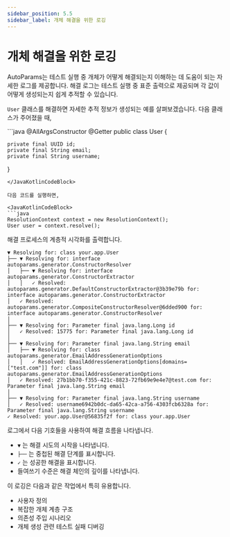 ```yaml
---
sidebar_position: 5.5
sidebar_label: 개체 해결을 위한 로깅
---
```



# 개체 해결을 위한 로깅

AutoParams는 테스트 실행 중 개체가 어떻게 해결되는지 이해하는 데 도움이 되는 자세한 로그를 제공합니다. 해결 로그는 테스트 실행 중 표준 출력으로 제공되며 각 값이 어떻게 생성되는지 쉽게 추적할 수 있습니다.

`User` 클래스를 해결하면 자세한 추적 정보가 생성되는 예를 살펴보겠습니다. 다음 클래스가 주어졌을 때,

<JavaKotlinCodeBlock>
```java
@AllArgsConstructor
@Getter
public class User {

    private final UUID id;
    private final String email;
    private final String username;
}
```
</JavaKotlinCodeBlock>

다음 코드를 실행하면,

<JavaKotlinCodeBlock>
```java
ResolutionContext context = new ResolutionContext();
User user = context.resolve();
```
</JavaKotlinCodeBlock>

해결 프로세스의 계층적 시각화를 출력합니다.

```text
▼ Resolving for: class your.app.User
├── ▼ Resolving for: interface autoparams.generator.ConstructorResolver
│   ├── ▼ Resolving for: interface autoparams.generator.ConstructorExtractor
│   │   ✓ Resolved: autoparams.generator.DefaultConstructorExtractor@3b39e79b for: interface autoparams.generator.ConstructorExtractor
│   ✓ Resolved: autoparams.generator.CompositeConstructorResolver@6dded900 for: interface autoparams.generator.ConstructorResolver
│
├── ▼ Resolving for: Parameter final java.lang.Long id
│   ✓ Resolved: 15775 for: Parameter final java.lang.Long id
│
├── ▼ Resolving for: Parameter final java.lang.String email
│   ├── ▼ Resolving for: class autoparams.generator.EmailAddressGenerationOptions
│   │   ✓ Resolved: EmailAddressGenerationOptions[domains=["test.com"]] for: class autoparams.generator.EmailAddressGenerationOptions
│   ✓ Resolved: 27b1bb70-f355-421c-8823-72fb69e9e4e7@test.com for: Parameter final java.lang.String email
│
├── ▼ Resolving for: Parameter final java.lang.String username
│   ✓ Resolved: username6942b0dc-da65-42ca-a756-4303fcb6328a for: Parameter final java.lang.String username
✓ Resolved: your.app.User@56835f2f for: class your.app.User
```

로그에서 다음 기호들을 사용하여 해결 흐름을 나타냅니다.
- `▼` 는 해결 시도의 시작을 나타냅니다.
- `├──` 는 중첩된 해결 단계를 표시합니다.
- `✓` 는 성공한 해결을 표시합니다.
- 들여쓰기 수준은 해결 체인의 깊이를 나타냅니다.

이 로깅은 다음과 같은 작업에서 특히 유용합니다.
- 사용자 정의
- 복잡한 개체 계층 구조
- 의존성 주입 시나리오
- 개체 생성 관련 테스트 실패 디버깅
